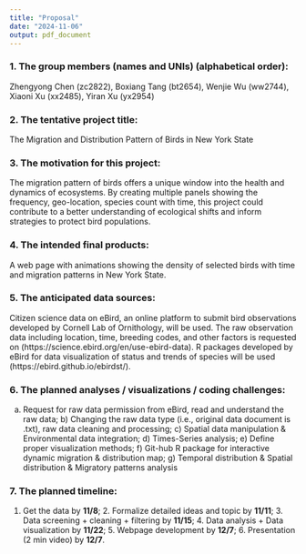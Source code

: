 ```yaml
---
title: "Proposal" 
date: "2024-11-06"
output: pdf_document
---
```


### 1. The group members (names and UNIs) (alphabetical order):
Zhengyong Chen (zc2822), Boxiang Tang (bt2654), Wenjie Wu (ww2744), Xiaoni Xu (xx2485), Yiran Xu (yx2954)

### 2. The tentative project title:
The Migration and Distribution Pattern of Birds in New York State

### 3. The motivation for this project:
The migration pattern of birds offers a unique window into the health and dynamics of ecosystems. By creating multiple panels showing the frequency, geo-location, species count with time, this project could contribute to a better understanding of ecological shifts and inform strategies to protect bird populations.

### 4. The intended final products:
A web page with animations showing the density of selected birds with time and migration patterns in New York State.

### 5. The anticipated data sources:
Citizen science data on eBird, an online platform to submit bird observations developed by Cornell Lab of Ornithology, will be used. The raw observation data including location, time, breeding codes, and other factors is requested on (https://science.ebird.org/en/use-ebird-data). R packages developed by eBird for data visualization of status and trends of species will be used (https://ebird.github.io/ebirdst/).

### 6. The planned analyses / visualizations / coding challenges:
a) Request for raw data permission from eBird, read and understand the raw data; b) Changing the raw data type (i.e., original data document is .txt), raw data cleaning and processing; c) Spatial data manipulation & Environmental data integration; d) Times-Series analysis; e) Define proper visualization methods; f) Git-hub R package for interactive dynamic migration & distribution map; g) Temporal distribution & Spatial distribution & Migratory patterns analysis

### 7. The planned timeline:
1. Get the data by **11/8**; 2. Formalize detailed ideas and topic by **11/11**; 3. Data screening + cleaning + filtering by **11/15**; 4. Data analysis + Data visualization by **11/22**; 5. Webpage development by **12/7**; 6. Presentation (2 min video) by **12/7**.